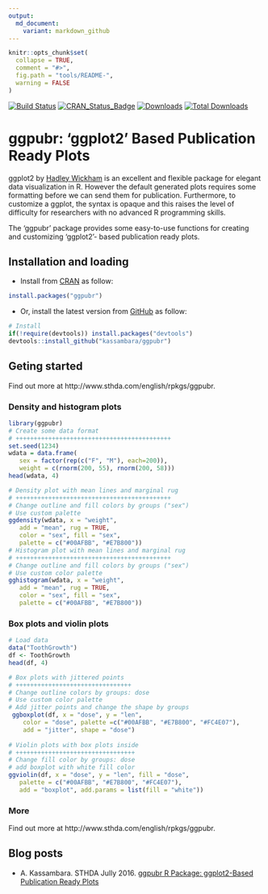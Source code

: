 ```yaml
---
output:
  md_document:
    variant: markdown_github
---
```


<!-- README.md is generated from README.Rmd. Please edit that file -->

```r
knitr::opts_chunk$set(
  collapse = TRUE,
  comment = "#>",
  fig.path = "tools/README-",
  warning = FALSE
)
```

    
[![Build Status](https://api.travis-ci.org/kassambara/ggpubr.png)](https://travis-ci.org/kassambara/ggpubr)
[![CRAN_Status_Badge](http://www.r-pkg.org/badges/version/ggpubr)](https://cran.r-project.org/package=ggpubr)
[![Downloads](http://cranlogs.r-pkg.org/badges/ggpubr)](https://cran.r-project.org/package=ggpubr)
[![Total Downloads](http://cranlogs.r-pkg.org/badges/grand-total/ggpubr?color=orange)](http://cranlogs.r-pkg.org/badges/grand-total/ggpubr)

   
# ggpubr: 'ggplot2' Based Publication Ready Plots
       
ggplot2 by [Hadley Wickham](http://docs.ggplot2.org/current/) is an excellent and flexible package for elegant data visualization in R. However the default generated plots requires some formatting before we can send them for publication. Furthermore, to customize a ggplot, the syntax is opaque and this raises the level of difficulty for researchers with no advanced R programming skills.

The 'ggpubr' package provides some easy-to-use functions for creating and customizing 'ggplot2'- based publication ready plots. 
     
     
## Installation and loading
    
   
- Install from [CRAN](https://cran.r-project.org/package=ggpubr) as follow:
  
  
```r
install.packages("ggpubr")
```
    
    
- Or, install the latest version from [GitHub](https://github.com/kassambara/ggpubr) as follow: 
    
   
```r
# Install
if(!require(devtools)) install.packages("devtools")
devtools::install_github("kassambara/ggpubr")
```
     
     
## Geting started
    
Find out more at http://www.sthda.com/english/rpkgs/ggpubr.
    
    
### Density and histogram plots
     
```r
library(ggpubr)
# Create some data format
# +++++++++++++++++++++++++++++++++++++++++++
set.seed(1234)
wdata = data.frame(
   sex = factor(rep(c("F", "M"), each=200)),
   weight = c(rnorm(200, 55), rnorm(200, 58)))
head(wdata, 4)

# Density plot with mean lines and marginal rug
# +++++++++++++++++++++++++++++++++++++++++++
# Change outline and fill colors by groups ("sex")
# Use custom palette
ggdensity(wdata, x = "weight",
   add = "mean", rug = TRUE,
   color = "sex", fill = "sex",
   palette = c("#00AFBB", "#E7B800"))
# Histogram plot with mean lines and marginal rug
# +++++++++++++++++++++++++++++++++++++++++++
# Change outline and fill colors by groups ("sex")
# Use custom color palette
gghistogram(wdata, x = "weight",
   add = "mean", rug = TRUE,
   color = "sex", fill = "sex",
   palette = c("#00AFBB", "#E7B800"))
```
      
      
### Box plots and violin plots 
    
    
```r
# Load data
data("ToothGrowth")
df <- ToothGrowth
head(df, 4)

# Box plots with jittered points
# ++++++++++++++++++++++++++++++++
# Change outline colors by groups: dose
# Use custom color palette
# Add jitter points and change the shape by groups
 ggboxplot(df, x = "dose", y = "len",
    color = "dose", palette =c("#00AFBB", "#E7B800", "#FC4E07"),
    add = "jitter", shape = "dose")
 
# Violin plots with box plots inside
# +++++++++++++++++++++++++++++++++
# Change fill color by groups: dose
# add boxplot with white fill color
ggviolin(df, x = "dose", y = "len", fill = "dose",
   palette = c("#00AFBB", "#E7B800", "#FC4E07"),
   add = "boxplot", add.params = list(fill = "white"))
```
     
     
     
### More

Find out more at http://www.sthda.com/english/rpkgs/ggpubr.
  
  
## Blog posts
   
- A. Kassambara. STHDA Jully 2016. [ggpubr R Package: ggplot2-Based Publication Ready Plots](http://www.sthda.com/english/wiki/ggpubr-r-package-ggplot2-based-publication-ready-plots)

     
